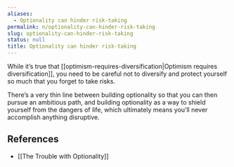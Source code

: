 ```yaml
---
aliases:
  - Optionality can hinder risk-taking
permalink: n/optionality-can-hinder-risk-taking
slug: optionality-can-hinder-risk-taking
status: null
title: Optionality can hinder risk-taking
---
```

While it’s true that [[optimism-requires-diversification|Optimism requires diversification]], you need to be careful not to diversify and protect yourself so much that you forget to take risks.

There’s a very thin line between building optionality so that you can then pursue an ambitious path, and building optionality as a way to shield yourself from the dangers of life, which ultimately means you’ll never accomplish anything disruptive.

## References

- [[The Trouble with Optionality]]
